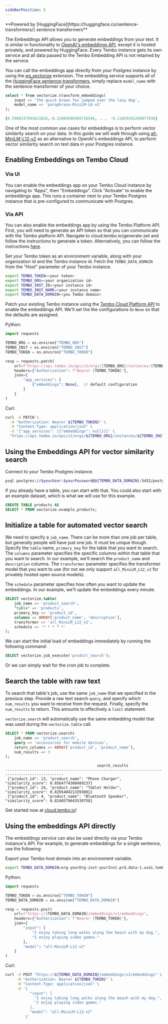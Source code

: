 ```yaml
---
sideBarPosition: 8
---
```



<Callout variant='info'>
	**Powered by [HuggingFace](https://huggingface.co/sentence-transformers/)
	sentence transformers**
</Callout>

The Embeddings API allows you to generate embeddings from your text. It is similar in functionality to [OpenAI's embeddings API](https://platform.openai.com/docs/guides/embeddings), except it is hosted privately, and powered by HuggingFace. Every Tembo instance gets its own service and all data passed to the Tembo Embedding API is not retained by the service.

You can call the embeddings app directly from your Postgres instance by using the [pg_vectorize](https://github.com/tembo-io/pg_vectorize) extension. The embedding service supports all of the [HuggingFace sentence-transformers](https://huggingface.co/sentence-transformers/), simply replace `model_name` with the sentence-transformer of your choice.

```sql
select * from vectorize.transform_embeddings(
    input => 'the quick brown fox jumped over the lazy dog',
    model_name => 'paraphrase-MiniLM-L6-v2'
);

{0.5988337993621826,-0.12069590389728546, .... -0.11859191209077836}
```

One of the most common use cases for embeddings is to perform vector similarity search on your data. In this guide we will walk through using [all-MiniLM-L12-v2](https://huggingface.co/sentence-transformers/all-MiniLM-L12-v2) as an alternative to OpenAI's embeddings API, to perform vector similarity search on text data in your Postgres instance.

## Enabling Embeddings on Tembo Cloud

### Via UI

You can enable the embeddings app on your Tembo Cloud instance by navigating to "Apps", then "Embeddings". Click "Activate" to enable the embeddings app. This runs a container next to your Tembo Postgres instance that is pre-configured to communicate with Postgres.

### Via API

You can also enable the embeddings app by using the Tembo Platform API. First, you will need to generate an API token so that you can communicate with the Tembo platform API. Navigate to cloud.tembo.io/generate-jwt and follow the instructions to generate a token. Alternatively, you can follow the instructions [here](https://tembo.io/docs/tembo-cloud/security-and-authentication/api-authentication).

Set your Tembo token as an environment variable, along with your organization id and the Tembo instance id. Fetch the `TEMBO_DATA_DOMAIN` from the "Host" parameter of your Tembo instance.

```bash
export TEMBO_TOKEN=<your token>
export TEMBO_ORG=<your organization id>
export TEMBO_INST_ID=<your instance id>
export TEMBO_INST_NAME=<your instance name>
export TEMBO_DATA_DOMAIN=<you Tembo domain>
```

Patch your existing Tembo instance using the [Tembo Cloud Platform API](https://tembo.io/docs/tembo-cloud/openapi) to enable the embeddings API. We'll set the the configurations to `None` so that the defaults are assigned.

Python:

```py
import requests

TEMBO_ORG = os.environ["TEMBO_ORG"]
TEMBO_INST = os.environ["TEMBO_INST"]
TEMBO_TOKEN = os.environ["TEMBO_TOKEN"]

resp = requests.patch(
    url=f"https://api.tembo.io/api/v1/orgs/{TEMBO_ORG}/instances/{TEMBO_INST}",
    headers={"Authorization": f"Bearer {TEMBO_TOKEN}"},
    json={
        "app_services": [
            {"embeddings": None},  // default configuration
        ]
    }
)
```

Curl:

```bash
curl -X PATCH \
  -H "Authorization: Bearer ${TEMBO_TOKEN}" \
  -H "Content-Type: application/json" \
  -d '{"app_services": [{"embeddings": null}]}' \
  "https://api.tembo.io/api/v1/orgs/${TEMBO_ORG}/instances/${TEMBO_INST}"
```

## Using the Embeddings API for vector similarity search

Connect to your Tembo Postgres instance.

```bash
psql postgres://$yourUser:$yourPassword@${TEMBO_DATA_DOMAIN}:5432/postgres
```

If you already have a table, you can start with that. You could also start with an example dataset, which is what we will use for this example.

```sql
CREATE TABLE products AS
SELECT * FROM vectorize.example_products;
```

## Initialize a table for automated vector search

We need to specify a `job_name`. There can be more than one job per table, but generally people will have just one job. It must be unique though. Specify the `table` name, `primary_key` for the table that you want to search. The `columns`
parameter specifies the specific columns within that table that you want to search. In our example, we'll search the `product_name` and `description` columns. The `transformer` parameter specifies the transformer model that you want to use (for not we only support `all_MiniLM_L12_v2` for privately hosted open source models).

The `schedule` parameter specifies how often you want to update the embeddings. In our example, we'll update the embeddings every minute.

```sql
SELECT vectorize.table(
    job_name => 'product_search',
    "table" => 'products',
    primary_key => 'product_id',
    columns => ARRAY['product_name', 'description'],
    transformer => 'all_MiniLM_L12_v2',
    schedule => '* * * * *'
);
```

We can start the initial load of embeddings immediately by running the following command:

```sql
SELECT vectorize.job_execute('product_search');
```

Or we can simply wait for the cron job to complete.

## Search the table with raw text

To search that table's job, use the same `job_name` that we specified in the previous step.
Provide a raw text search `query`, and specify which `num_results` you want to receive from the request.
Finally, specify the `num_results` to return. This amounts to effectively a `limit` statement.

`vectorize.search` will automatically use the same embedding model that was used during the `vectorize.table` call.

```sql
SELECT * FROM vectorize.search(
    job_name => 'product_search',
    query => 'accessories for mobile devices',
    return_columns => ARRAY['product_id', 'product_name'],
    num_results => 3
);
```

```
                                         search_results
------------------------------------------------------------------------------------------------
 {"product_id": 13, "product_name": "Phone Charger", "similarity_score": 0.8564774308489237}
 {"product_id": 24, "product_name": "Tablet Holder", "similarity_score": 0.8295404213393001}
 {"product_id": 4, "product_name": "Bluetooth Speaker", "similarity_score": 0.8248579643539758}
```

Get started now at [cloud.tembo.io](https://cloud.tembo.io)!

## Using the embeddings API directly

The embeddings service can also be used directly via your Tembo instance's API. For example, to generate embeddings for a single sentence, use the following:

Export your Tembo host domain into an environment variable.

```bash
export TEMBO_DATA_DOMAIN=org-yourOrg-inst-yourInst.prd.data-1.use1.tembo.io
```

Python:

```py
import requests

TEMBO_TOKEN = os.environ["TEMBO_TOKEN"]
TEMBO_DATA_DOMAIN = os.environ["TEMBO_DATA_DOMAIN"]

resp = requests.post(
    url=f"https://{TEMBO_DATA_DOMAIN}/embeddings/v1/embeddings",
    headers={"Authorization": f"Bearer {TEMBO_TOKEN}"},
    json={
        "input": [
            "I enjoy taking long walks along the beach with my dog.",
            "I enjoy playing video games."
        ],
        "model": "all-MiniLM-L12-v2"
    }
)
```

Curl:

```bash
curl -X POST "https://${TEMBO_DATA_DOMAIN}/embeddings/v1/embeddings" \
     -H "Authorization: Bearer ${TEMBO_TOKEN}" \
     -H "Content-Type: application/json" \
     -d '{
           "input": [
             "I enjoy taking long walks along the beach with my dog.",
             "I enjoy playing video games."
           ],
           "model": "all-MiniLM-L12-v2"
         }'
```
